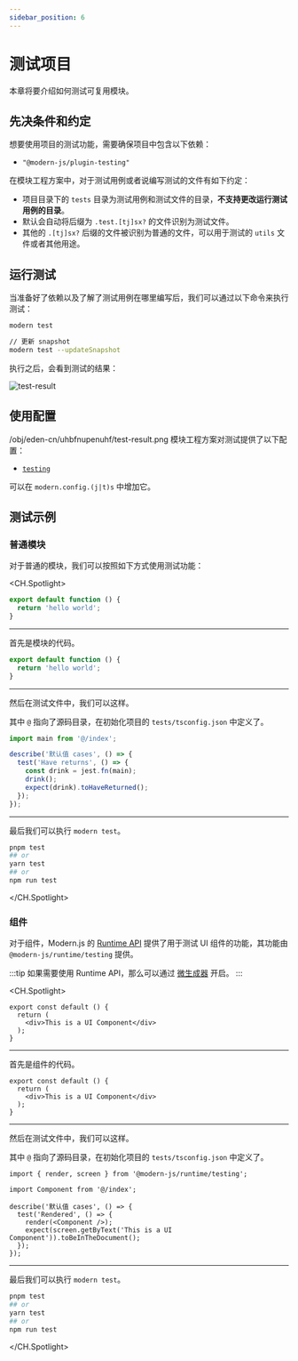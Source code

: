 ```yaml
---
sidebar_position: 6
---
```


# 测试项目

本章将要介绍如何测试可复用模块。

## 先决条件和约定

想要使用项目的测试功能，需要确保项目中包含以下依赖：

- `"@modern-js/plugin-testing"`

在模块工程方案中，对于测试用例或者说编写测试的文件有如下约定：

- 项目目录下的 `tests` 目录为测试用例和测试文件的目录，**不支持更改运行测试用例的目录**。
- 默认会自动将后缀为 `.test.[tj]sx?` 的文件识别为测试文件。
- 其他的 `.[tj]sx?` 后缀的文件被识别为普通的文件，可以用于测试的 `utils` 文件或者其他用途。

## 运行测试

当准备好了依赖以及了解了测试用例在哪里编写后，我们可以通过以下命令来执行测试：

```bash
modern test

// 更新 snapshot
modern test --updateSnapshot
```

执行之后，会看到测试的结果：

![test-result](https://lf3-static.bytednsdoc.com/obj/eden-cn/uhbfnupenuhf/test-result.png)

## 使用配置

/obj/eden-cn/uhbfnupenuhf/test-result.png
模块工程方案对测试提供了以下配置：

- [`testing`](/zh/api/config-test)

可以在 `modern.config.(j|t)s` 中增加它。

## 测试示例

### 普通模块

对于普通的模块，我们可以按照如下方式使用测试功能：

<CH.Spotlight>

```typescript ./src/index.ts
export default function () {
  return 'hello world';
}
```

---

首先是模块的代码。

```typescript ./src/index.ts
export default function () {
  return 'hello world';
}
```

---

然后在测试文件中，我们可以这样。

其中 `@` 指向了源码目录，在初始化项目的 `tests/tsconfig.json` 中定义了。

```typescript ./tests/index.test.ts
import main from '@/index';

describe('默认值 cases', () => {
  test('Have returns', () => {
    const drink = jest.fn(main);
    drink();
    expect(drink).toHaveReturned();
  });
});
```

---

最后我们可以执行 `modern test`。

```bash
pnpm test
## or
yarn test
## or
npm run test
```

</CH.Spotlight>

### 组件

对于组件，Modern.js 的 [Runtime API](xxx) 提供了用于测试 UI 组件的功能，其功能由 `@modern-js/runtime/testing` 提供。

:::tip
如果需要使用 Runtime API，那么可以通过 [微生成器](/zh/guide/command-preview) 开启。
:::

<CH.Spotlight>

```tsx ./src/index.tsx
export const default () {
  return (
    <div>This is a UI Component</div>
  );
}
```

---

首先是组件的代码。

```tsx ./src/index.tsx
export const default () {
  return (
    <div>This is a UI Component</div>
  );
}
```

---

然后在测试文件中，我们可以这样。

其中 `@` 指向了源码目录，在初始化项目的 `tests/tsconfig.json` 中定义了。

```tsx ./tests/index.test.tsx
import { render, screen } from '@modern-js/runtime/testing';

import Component from '@/index';

describe('默认值 cases', () => {
  test('Rendered', () => {
    render(<Component />);
    expect(screen.getByText('This is a UI Component')).toBeInTheDocument();
  });
});
```

---

最后我们可以执行 `modern test`。

```bash
pnpm test
## or
yarn test
## or
npm run test
```

</CH.Spotlight>
